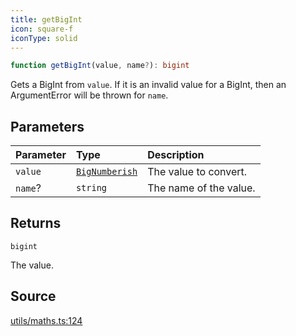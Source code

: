 ```yaml
---
title: getBigInt
icon: square-f
iconType: solid
---
```


```ts
function getBigInt(value, name?): bigint
```

Gets a BigInt from `value`. If it is an invalid value for a BigInt, then an ArgumentError will be thrown for `name`.

## Parameters

| Parameter | Type | Description |
| :------ | :------ | :------ |
| `value` | [`BigNumberish`](/content/type-aliases/BigNumberish) | The value to convert. |
| `name`? | `string` | The name of the value. |

## Returns

`bigint`

The value.

## Source

[utils/maths.ts:124](https://github.com/dominant-strategies/quais.js/blob/3fde6763235c7029b19260e352cfa6956f8b8444/src/utils/maths.ts#L124)
